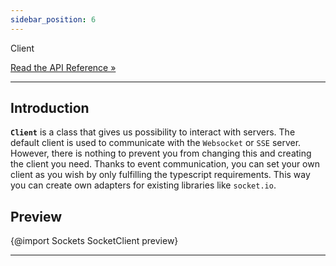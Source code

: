 ```yaml
---
sidebar_position: 6
---
```


<div class="api-link">
  <div class="api-link-title">Client</div>
  <div class="api-link-sub-title">

[Read the API Reference »](/api/Sockets/Class/SocketClient.mdx)

  </div>
</div>

---

## Introduction

**`Client`** is a class that gives us possibility to interact with servers. The default client is used to communicate
with the `Websocket` or `SSE` server. However, there is nothing to prevent you from changing this and creating the
client you need. Thanks to event communication, you can set your own client as you wish by only fulfilling the
typescript requirements. This way you can create own adapters for existing libraries like `socket.io`.

## Preview

{@import Sockets SocketClient preview}

---
